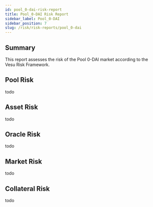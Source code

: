 ```yaml
---
id: pool_0-dai-risk-report
title: Pool_0-DAI Risk Report
sidebar_label: Pool_0-DAI
sidebar_position: 7
slug: /risk/risk-reports/pool_0-dai
---
```



## Summary

This report assesses the risk of the Pool 0-DAI market according to the Vesu Risk Framework.

## Pool Risk

todo

## Asset Risk

todo

## Oracle Risk

todo

## Market Risk

todo

## Collateral Risk

todo